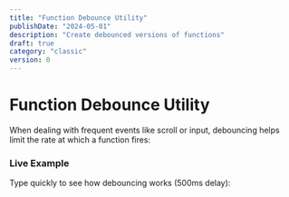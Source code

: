 ```yaml
---
title: "Function Debounce Utility"
publishDate: "2024-05-01"
description: "Create debounced versions of functions"
draft: true
category: "classic"
version: 0
---
```



# Function Debounce Utility

When dealing with frequent events like scroll or input, debouncing helps limit the rate at which a function fires:

<CodeSnippet file="function-debounce.ts" />

### Live Example

Type quickly to see how debouncing works (500ms delay):

<Example component="debounce-example" />
